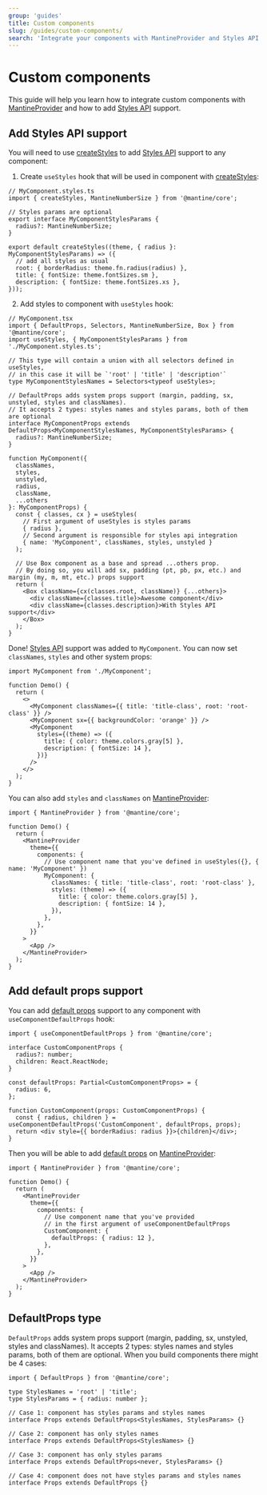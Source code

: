 ```yaml
---
group: 'guides'
title: Custom components
slug: /guides/custom-components/
search: 'Integrate your components with MantineProvider and Styles API'
---
```


# Custom components

This guide will help you learn how to integrate custom components with [MantineProvider](/theming/mantine-provider/)
and how to add [Styles API](/styles/styles-api/) support.

## Add Styles API support

You will need to use [createStyles](/styles/create-styles/) to add [Styles API](/styles/styles-api/) support to any component:

1. Create `useStyles` hook that will be used in component with [createStyles](/styles/create-styles/):

```tsx
// MyComponent.styles.ts
import { createStyles, MantineNumberSize } from '@mantine/core';

// Styles params are optional
export interface MyComponentStylesParams {
  radius?: MantineNumberSize;
}

export default createStyles((theme, { radius }: MyComponentStylesParams) => ({
  // add all styles as usual
  root: { borderRadius: theme.fn.radius(radius) },
  title: { fontSize: theme.fontSizes.sm },
  description: { fontSize: theme.fontSizes.xs },
}));
```

2. Add styles to component with `useStyles` hook:

```tsx
// MyComponent.tsx
import { DefaultProps, Selectors, MantineNumberSize, Box } from '@mantine/core';
import useStyles, { MyComponentStylesParams } from './MyComponent.styles.ts';

// This type will contain a union with all selectors defined in useStyles,
// in this case it will be `'root' | 'title' | 'description'`
type MyComponentStylesNames = Selectors<typeof useStyles>;

// DefaultProps adds system props support (margin, padding, sx, unstyled, styles and classNames).
// It accepts 2 types: styles names and styles params, both of them are optional
interface MyComponentProps extends DefaultProps<MyComponentStylesNames, MyComponentStylesParams> {
  radius?: MantineNumberSize;
}

function MyComponent({
  classNames,
  styles,
  unstyled,
  radius,
  className,
  ...others
}: MyComponentProps) {
  const { classes, cx } = useStyles(
    // First argument of useStyles is styles params
    { radius },
    // Second argument is responsible for styles api integration
    { name: 'MyComponent', classNames, styles, unstyled }
  );

  // Use Box component as a base and spread ...others prop.
  // By doing so, you will add sx, padding (pt, pb, px, etc.) and margin (my, m, mt, etc.) props support
  return (
    <Box className={cx(classes.root, className)} {...others}>
      <div className={classes.title}>Awesome component</div>
      <div className={classes.description}>With Styles API support</div>
    </Box>
  );
}
```

Done! [Styles API](/styles/styles-api/) support was added to `MyComponent`. You can now
set `classNames`, `styles` and other system props:

```tsx
import MyComponent from './MyComponent';

function Demo() {
  return (
    <>
      <MyComponent classNames={{ title: 'title-class', root: 'root-class' }} />
      <MyComponent sx={{ backgroundColor: 'orange' }} />
      <MyComponent
        styles={(theme) => ({
          title: { color: theme.colors.gray[5] },
          description: { fontSize: 14 },
        })}
      />
    </>
  );
}
```

You can also add `styles` and `classNames` on [MantineProvider](/theming/mantine-provider/):

```tsx
import { MantineProvider } from '@mantine/core';

function Demo() {
  return (
    <MantineProvider
      theme={{
        components: {
          // Use component name that you've defined in useStyles({}, { name: 'MyComponent' })
          MyComponent: {
            classNames: { title: 'title-class', root: 'root-class' },
            styles: (theme) => ({
              title: { color: theme.colors.gray[5] },
              description: { fontSize: 14 },
            }),
          },
        },
      }}
    >
      <App />
    </MantineProvider>
  );
}
```

## Add default props support

You can add [default props](/theming/default-props/) support to any component with
`useComponentDefaultProps` hook:

```tsx
import { useComponentDefaultProps } from '@mantine/core';

interface CustomComponentProps {
  radius?: number;
  children: React.ReactNode;
}

const defaultProps: Partial<CustomComponentProps> = {
  radius: 6,
};

function CustomComponent(props: CustomComponentProps) {
  const { radius, children } = useComponentDefaultProps('CustomComponent', defaultProps, props);
  return <div style={{ borderRadius: radius }}>{children}</div>;
}
```

Then you will be able to add [default props](/theming/default-props/) on [MantineProvider](/theming/mantine-provider/):

```tsx
import { MantineProvider } from '@mantine/core';

function Demo() {
  return (
    <MantineProvider
      theme={{
        components: {
          // Use component name that you've provided
          // in the first argument of useComponentDefaultProps
          CustomComponent: {
            defaultProps: { radius: 12 },
          },
        },
      }}
    >
      <App />
    </MantineProvider>
  );
}
```

## DefaultProps type

`DefaultProps` adds system props support (margin, padding, sx, unstyled, styles and classNames).
It accepts 2 types: styles names and styles params, both of them are optional.
When you build components there might be 4 cases:

```tsx
import { DefaultProps } from '@mantine/core';

type StylesNames = 'root' | 'title';
type StylesParams = { radius: number };

// Case 1: component has styles params and styles names
interface Props extends DefaultProps<StylesNames, StylesParams> {}

// Case 2: component has only styles names
interface Props extends DefaultProps<StylesNames> {}

// Case 3: component has only styles params
interface Props extends DefaultProps<never, StylesParams> {}

// Case 4: component does not have styles params and styles names
interface Props extends DefaultProps {}
```
